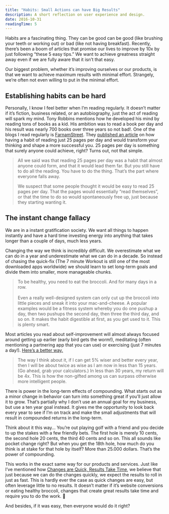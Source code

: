 ```yaml
---
title: "Habits: Small Actions can have Big Results"
description: A short reflection on user experience and design.
date: 2016-10-31
readingTime: 5
---
```


Habits are a fascinating thing. They can be good can be good (like brushing your teeth or working out) or bad (like not having breakfast). Recently, there’s been a boom of articles that promise our lives to improve by 10x by just following “these 5 easy tips.” We want to achieve greatness straight away even if we are fully aware that it isn’t that easy.

Our biggest problem, whether it’s improving ourselves or our products, is that we want to achieve maximum results with minimal effort. Strangely, we’re often not even willing to put in the minimal effort.

## Establishing habits can be hard

Personally, I know I feel better when I’m reading regularly. It doesn’t matter if it’s fiction, business related, or an autobiography, just the act of reading will spark my mind. Tony Robbins mentions how he developed his mind by reading tons of books as a kid. His ambition was to read a book per day and his result was nearly 700 books over three years so not bad!. One of the blogs I read regularly is <a href="https://www.farnamstreetblog.com/" target="_blank">FarnamStreet</a>. They <a href="https://www.farnamstreetblog.com/2015/12/twenty-five-pages-a-day/" target="_blank">published an article</a> on how having a habit of reading just 25 pages per day and would transform your thinking and shape a more successful you. 25 pages per day is something that surely anyone could achieve, right? Turns out, not that simple.

> All we said was that reading 25 pages per day was a habit that almost anyone could form, and that it would lead them far. But you still have to do all the reading. You have to do the thing. That’s the part where everyone falls away.
>
> We suspect that some people thought it would be easy to read 25 pages per day. That the pages would essentially “read themselves”, or that the time to do so would spontaneously free up, just because they starting wanting it.

## The instant change fallacy

We are in a instant gratification society. We want all things to happen instantly and have a hard time investing energy into anything that takes longer than a couple of days, much less years.

Changing the way we think is incredibly difficult. We overestimate what we can do in a year and underestimate what we can do in a decade. So instead of chasing the quick-fix (The 7 minute Workout is still one of the most downloaded apps worldwide) we should learn to set long-term goals and divide them into smaller, more manageable chunks.

> To be healthy, you need to eat the broccoli. And for many days in a row.
<br><br>Even a really well-designed system can only cut up the broccoli into little pieces and sneak it into your mac-and-cheese. A popular examples would be a fitness system whereby you do one pushup a day, then two pushups the second day, then three the third day, and so on. It makes the habit digestible at first, as you get used to it. This is plenty smart.

Most articles you read about self-improvement will almost always focused around getting up earlier (early bird gets the worm!), meditating (often mentioning a partnering app that you can use) or exercising (just 7 minutes a day!). <a href="https://www.farnamstreetblog.com/2016/03/five-percent-better/" target="_blank">Here’s a better way.</a>

> The way I think about it, if I can get 5% wiser and better every year, then I will be about twice as wise as I am now in less than 15 years. (Go ahead, grab your calculators.) In less than 30 years, my return will be 4x. This is how the non-gifted among us can surpass otherwise more intelligent people.

There is power in the long-term effects of compounding. What starts out as a minor change in behavior can turn into something great if you’ll just allow it to grow. That’s partially why I don’t use an annual goal for my business, but use a ten year goal instead. It gives me the opportunity to look back every year to see if I’m on track and make the small adjustments that will result in compounded returns in the long-term.

Think about it this way&#8230; You’re out playing golf with a friend and you decide to up the stakes with a few friendly bets. The first hole is merely 10 cents, the second hole 20 cents, the third 40 cents and so on. This all sounds like pocket change right? But when you get the 18th hole, how much do you think is at stake for that hole by itself? More than 25.000 dollars. That’s the power of compounding.

This works in the exact same way for our products and services. Just like I’ve mentioned how <a href="/conversion-change-quick-results-take-time/" target="_blank">Changes are Quick, Results Take Time</a>, we believe that just because we can do the changes quickly, we expect the results to roll in just as fast. This is hardly ever the case as quick changes are easy, but often leverage little to no results. It doesn’t matter if it’s website conversions or eating healthy broccoli, changes that create great results take time and require you to do the work. 🙂

And besides, if it was easy, then everyone would do it right?